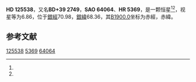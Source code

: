 {{Starbox begin
| name = HD 125538
}}
{{Starbox observe
| epoch = [[J2000.0|J2000.0]]
| constell = {{星座名待查}}<ref name=SIMBAD>{{cite web
 | url=http://simbad.u-strasbg.fr/simbad/sim-id?Ident=HR+5369
 | title=Pulsating variable Star
 | publisher=Centre de Données astronomiques de Strasbourg
 | work=SIMBAD
 | accessdate=2012-07-13
 | archive-date=2020-02-01
 | archive-url=https://web.archive.org/web/20200201105436/http://simbad.u-strasbg.fr/simbad/sim-id?Ident=HR+5369
 | dead-url=no
 }}</ref><ref name=DATA>{{cite web
 | url=http://vizier.u-strasbg.fr/viz-bin/VizieR-5?-out.add=.&-source=5050&-corr=PK=HR&-out.max=9999&HR=5369
 | title=VizieR Detailed Page
 | accessdate=2012-07-13
 | archive-date=2016-03-04
 | archive-url=https://web.archive.org/web/20160304213124/http://vizier.u-strasbg.fr/viz-bin/VizieR-5?-out.add=.&-source=5050&-corr=PK=HR&-out.max=9999&HR=5369
 | dead-url=no
 }}</ref>
| 星官 = 
| ra = {{RA|14|18|55.7}}<ref name=SIMBAD /><ref name=DATA />
| dec = {{DEC|+38|46|3}}<ref name=SIMBAD /><ref name=DATA />
| appmag_v = 6.86<ref name=SIMBAD /><ref name=DATA />
}}
{{Starbox character
| class = G9IV<ref name=SIMBAD /><ref name=DATA />
| b-v = 1.06<ref name=SIMBAD /><ref name=DATA />
| u-b = 0.89<ref name=SIMBAD /><ref name=DATA />
| r-i = <ref name=SIMBAD /><ref name=DATA />
| variable = 
}}
{{Starbox astrometry
| radial_v = 0.89
| prop_mo_ra = -10
| parallax = 
| p_error = 
}}
{{Starbox catalog
| names =BD+39 2749，[[SAO星表|SAO]] 64064，[[HD星表|HD]] 125538，[[HR星表|HR]] 5369}}
{{Starbox reference |Simbad=HR+5369}}
{{Starbox end}}

'''HD 125538'''，又名'''BD+39 2749'''，'''SAO 64064'''、'''HR 5369'''，是一颗恒星<ref name=SIMBAD /><ref name=DATA />，视星等为6.86，位于[[銀道座標系|銀經]]70.98，[[銀道座標系|銀緯]]68.36，其[[B1900.0|B1900.0]]坐标为赤經{{RA|14|14|49.1}}，赤緯{{DEC|+39|68.36|37}}。

== 参考文献 ==
{{reflist}}

{{star-stub}}

[[Category:HD和HDE天體|125538]]
[[Category:HR天體|5369]]
[[Category:SAO天體|64064]]